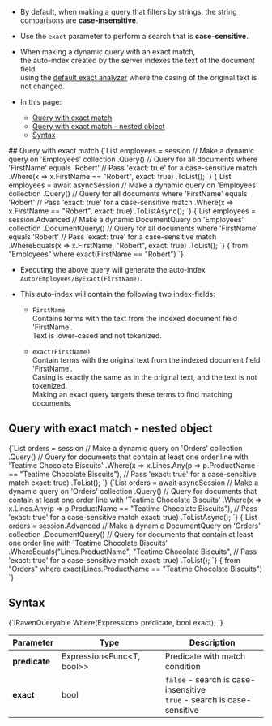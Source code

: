 
<Admonition type="note" title="">

* By default, when making a query that filters by strings, the string comparisons are **case-insensitive**.

* Use the `exact` parameter to perform a search that is **case-sensitive**.

* When making a dynamic query with an exact match,  
  the auto-index created by the server indexes the text of the document field  
  using the [default exact analyzer](../../../../indexes/using-analyzers.mdx#ravendb) where the casing of the original text is not changed.

* In this page:
    * [Query with exact match](../../../../client-api/session/querying/text-search/exact-match-query.mdx#query-with-exact-match)
    * [Query with exact match - nested object](../../../../client-api/session/querying/text-search/exact-match-query.mdx#query-with-exact-match---nested-object)
    * [Syntax](../../../../client-api/session/querying/text-search/exact-match-query.mdx#syntax)

</Admonition>
## Query with exact match

<Admonition type="note" title="">

<Tabs groupId='languageSyntax'>
<TabItem value="Query" label="Query">
<CodeBlock language="csharp">
{`List<Employee> employees = session
     // Make a dynamic query on 'Employees' collection    
    .Query<Employee>()
     // Query for all documents where 'FirstName' equals 'Robert'
     // Pass 'exact: true' for a case-sensitive match
    .Where(x => x.FirstName == "Robert", exact: true)
    .ToList();
`}
</CodeBlock>
</TabItem>
<TabItem value="Query_async" label="Query_async">
<CodeBlock language="csharp">
{`List<Employee> employees = await asyncSession
     // Make a dynamic query on 'Employees' collection    
    .Query<Employee>()
     // Query for all documents where 'FirstName' equals 'Robert'
     // Pass 'exact: true' for a case-sensitive match
    .Where(x => x.FirstName == "Robert", exact: true)
    .ToListAsync();
`}
</CodeBlock>
</TabItem>
<TabItem value="DocumentQuery" label="DocumentQuery">
<CodeBlock language="csharp">
{`List<Employee> employees = session.Advanced
     // Make a dynamic DocumentQuery on 'Employees' collection    
    .DocumentQuery<Employee>()
     // Query for all documents where 'FirstName' equals 'Robert'
     // Pass 'exact: true' for a case-sensitive match
    .WhereEquals(x => x.FirstName, "Robert", exact: true)
    .ToList();
`}
</CodeBlock>
</TabItem>
<TabItem value="RQL" label="RQL">
<CodeBlock language="sql">
{`from "Employees"
where exact(FirstName == "Robert")
`}
</CodeBlock>
</TabItem>
</Tabs>

</Admonition>

* Executing the above query will generate the auto-index `Auto/Employees/ByExact(FirstName)`.

* This auto-index will contain the following two index-fields:
  
  * `FirstName`  
    Contains terms with the text from the indexed document field 'FirstName'.  
    Text is lower-cased and not tokenized.  

  * `exact(FirstName)`  
    Contain terms with the original text from the indexed document field 'FirstName'.  
    Casing is exactly the same as in the original text, and the text is not tokenized.  
    Making an exact query targets these terms to find matching documents.



## Query with exact match - nested object

<Admonition type="note" title="">

<Tabs groupId='languageSyntax'>
<TabItem value="Query" label="Query">
<CodeBlock language="csharp">
{`List<Order> orders = session
     // Make a dynamic query on 'Orders' collection
    .Query<Order>()
     // Query for documents that contain at least one order line with 'Teatime Chocolate Biscuits'
    .Where(x => x.Lines.Any(p => p.ProductName == "Teatime Chocolate Biscuits"),
        // Pass 'exact: true' for a case-sensitive match 
        exact: true)
    .ToList();
`}
</CodeBlock>
</TabItem>
<TabItem value="Query_async" label="Query_async">
<CodeBlock language="csharp">
{`List<Order> orders = await asyncSession
     // Make a dynamic query on 'Orders' collection
    .Query<Order>()
     // Query for documents that contain at least one order line with 'Teatime Chocolate Biscuits'
    .Where(x => x.Lines.Any(p => p.ProductName == "Teatime Chocolate Biscuits"),
        // Pass 'exact: true' for a case-sensitive match 
        exact: true)
    .ToListAsync();
`}
</CodeBlock>
</TabItem>
<TabItem value="DocumentQuery" label="DocumentQuery">
<CodeBlock language="csharp">
{`List<Order> orders = session.Advanced
     // Make a dynamic DocumentQuery on 'Orders' collection
    .DocumentQuery<Order>()
     // Query for documents that contain at least one order line with 'Teatime Chocolate Biscuits'
    .WhereEquals("Lines.ProductName", "Teatime Chocolate Biscuits",
         // Pass 'exact: true' for a case-sensitive match 
         exact: true)
    .ToList();
`}
</CodeBlock>
</TabItem>
<TabItem value="RQL" label="RQL">
<CodeBlock language="sql">
{`from "Orders" 
where exact(Lines.ProductName == "Teatime Chocolate Biscuits")
`}
</CodeBlock>
</TabItem>
</Tabs>

</Admonition>



## Syntax

<TabItem value="syntax" label="syntax">
<CodeBlock language="csharp">
{`IRavenQueryable<T> Where<T>(Expression<Func<T, bool>> predicate, bool exact);
`}
</CodeBlock>
</TabItem>

| Parameter     | Type                      | Description                                                               |
|---------------|---------------------------|---------------------------------------------------------------------------|
| **predicate** | Expression&lt;Func&lt;T, bool&gt;&gt; | Predicate with match condition                                            |
| **exact**     | bool                      | `false` - search is case-insensitive<br/>`true` - search is case-sensitive |




